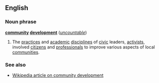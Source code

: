 ==English==
===Noun phrase===
'''[[community]] [[development]]''' (''[[uncountable]]'')

#The [[practice]]s and [[academic]] [[discipline]]s of [[civic]] leaders, [[activists]], involved [[citizen]]s and [[professional]]s to improve various aspects of local [[community|communities]].

===See also===
*[[w:community development|Wikipedia article on community development]]